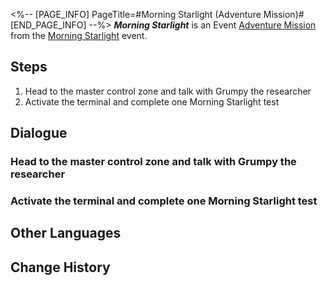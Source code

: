 <%-- [PAGE_INFO]
PageTitle=#Morning Starlight (Adventure Mission)#
[END_PAGE_INFO] --%>
{{Stub|Dialogue.}}
{{Mission Infobox
|id            = 8032301
|title         = Morning Starlight
|image         = <!--Mission Morning Starlight (Adventure Mission).png-->
|type          = Adventure
|event_name    = Morning Starlight
|chapter       = 
|requirements  = Reach [[Trailblaze Level]] 21
|summary       = <!--official mission summary from Fate's Atlas-->
|characters    = Grumpy; Metauna; Trailblazer
|startLocation = [[Herta Space Station]] - [[Master Control Zone]]
|world         = Herta Space Station
|area          = Master Control Zone
|prev          = 
|next          = 
|rewards       = Credit*5,000
}}
'''''Morning Starlight''''' is an Event [[Adventure Mission]] from the [[Morning Starlight]] event.

==Steps==
# Head to the master control zone and talk with Grumpy the researcher
# Activate the terminal and complete one Morning Starlight test

<!--
==Gameplay Notes==

--><!--
==Trial Character==

-->
==Dialogue==
{{Stub Dialogue}}
===Head to the master control zone and talk with Grumpy the researcher{{subst:void|<!--803230101-->}}===
{{Mission Description|type=adventure|location=Master Control Zone|The space station researcher, Grumpy, has something urgent for you. Apparently, she ran into a research bottleneck and needs your aid.<br />Can a Nameless also moonlight as a researcher? You're a bit at a loss, but you discovered all this has something to do with the Herta, and now things seem like they make more sense...}}
{{Dialogue Start}}
:{{tx}}
{{Dialogue End}}

===Activate the terminal and complete one Morning Starlight test{{subst:void|<!--803230102-->}}===
{{Mission Description|type=adventure|location=Master Control Zone|update|The testing data that Grumpy and Metauna have all seem to be penned by Herta's hand. Now you understand why they had to have you come to do the testing.<br />This is all Herta's doing.}}
{{Dialogue Start}}
:{{tx}}
{{Dialogue End}}

==Other Languages==
{{Other Languages
|en   = Morning Starlight
|zhs  = 星芒启明
|zht  = 星芒啟明
|ja   = スターライト・トワイライト
|ko   = 계몽의 별빛
|es   = Lucero del alba
|fr   = Éclat stellaire de l'aube
|ru   = Сияние утренней звезды
|th   = แสงดาวทอประกาย
|vi   = Ánh Sao Ban Mai
|de   = Morgensternenlicht
|id   = Cahaya Bintang Kejora
|pt   = Brilho Estelar do Alvorecer
}}

==Change History==
{{Change History|3.2}}
